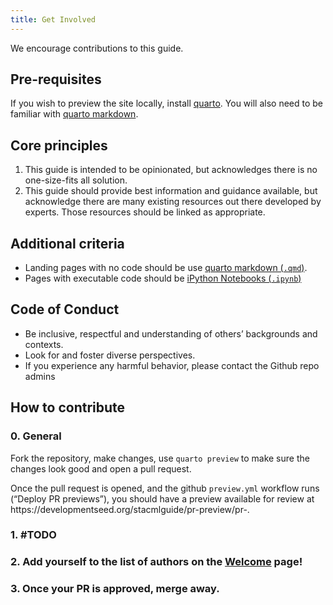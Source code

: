 ```yaml
---
title: Get Involved
---
```


We encourage contributions to this guide.

## Pre-requisites

If you wish to preview the site locally, install [quarto](https://quarto.org/). You will also need to be familiar with [quarto markdown](https://quarto.org/docs/authoring/markdown-basics.html).

## Core principles

1. This guide is intended to be opinionated, but acknowledges there is no one-size-fits all solution.
2. This guide should provide best information and guidance available, but acknowledge there are many existing resources out there developed by experts. Those resources should be linked as appropriate.

## Additional criteria

* Landing pages with no code should be use [quarto markdown (`.qmd`)](https://quarto.org/docs/authoring/markdown-basics.html).
* Pages with executable code should be [iPython Notebooks (`.ipynb`)](https://ipython.org/notebook.html)

## Code of Conduct

* Be inclusive, respectful and understanding of others' backgrounds and contexts.
* Look for and foster diverse perspectives.
* If you experience any harmful behavior, please contact the Github repo admins

## How to contribute

### 0. General

Fork the repository, make changes, use `quarto preview` to make sure the changes look good and open a pull request.

Once the pull request is opened, and the github `preview.yml` workflow runs ("Deploy PR previews"), you should have a preview available for review at https://developmentseed.org/stacmlguide/pr-preview/pr-<YOUR-PR-NUMBER-HERE>.

### 1. #TODO

### 2. Add yourself to the list of authors on the [Welcome](./index.qmd#authors) page!

### 3. Once your PR is approved, merge away.
